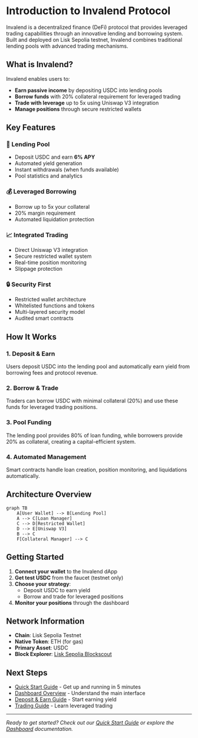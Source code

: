 # Introduction to Invalend Protocol

Invalend is a decentralized finance (DeFi) protocol that provides leveraged trading capabilities through an innovative lending and borrowing system. Built and deployed on Lisk Sepolia testnet, Invalend combines traditional lending pools with advanced trading mechanisms.

## What is Invalend?

Invalend enables users to:

- **Earn passive income** by depositing USDC into lending pools
- **Borrow funds** with 20% collateral requirement for leveraged trading  
- **Trade with leverage** up to 5x using Uniswap V3 integration
- **Manage positions** through secure restricted wallets

## Key Features

### 🏦 Lending Pool
- Deposit USDC and earn **6% APY**
- Automated yield generation
- Instant withdrawals (when funds available)
- Pool statistics and analytics

### 💰 Leveraged Borrowing  
- Borrow up to 5x your collateral
- 20% margin requirement
- Automated liquidation protection

### 📈 Integrated Trading
- Direct Uniswap V3 integration
- Secure restricted wallet system
- Real-time position monitoring
- Slippage protection

### 🔒 Security First
- Restricted wallet architecture
- Whitelisted functions and tokens
- Multi-layered security model
- Audited smart contracts

## How It Works

### 1. Deposit & Earn
Users deposit USDC into the lending pool and automatically earn yield from borrowing fees and protocol revenue.

### 2. Borrow & Trade  
Traders can borrow USDC with minimal collateral (20%) and use these funds for leveraged trading positions.

### 3. Pool Funding
The lending pool provides 80% of loan funding, while borrowers provide 20% as collateral, creating a capital-efficient system.

### 4. Automated Management
Smart contracts handle loan creation, position monitoring, and liquidations automatically.

## Architecture Overview

```mermaid
graph TB
    A[User Wallet] --> B[Lending Pool]
    A --> C[Loan Manager] 
    C --> D[Restricted Wallet]
    D --> E[Uniswap V3]
    B --> C
    F[Collateral Manager] --> C
```

## Getting Started

1. **Connect your wallet** to the Invalend dApp
2. **Get test USDC** from the faucet (testnet only)
3. **Choose your strategy**:
   - Deposit USDC to earn yield
   - Borrow and trade for leveraged positions
4. **Monitor your positions** through the dashboard

## Network Information

- **Chain**: Lisk Sepolia Testnet
- **Native Token**: ETH (for gas)
- **Primary Asset**: USDC
- **Block Explorer**: [Lisk Sepolia Blockscout](https://sepolia-blockscout.lisk.com)

## Next Steps

- [Quick Start Guide](/docs/quick-start) - Get up and running in 5 minutes
- [Dashboard Overview](/docs/dashboard) - Understand the main interface  
- [Deposit & Earn Guide](/docs/guides/deposit-earn) - Start earning yield
- [Trading Guide](/docs/guides/trading) - Learn leveraged trading

---

*Ready to get started? Check out our [Quick Start Guide](/docs/quick-start) or explore the [Dashboard](/docs/dashboard) documentation.*
